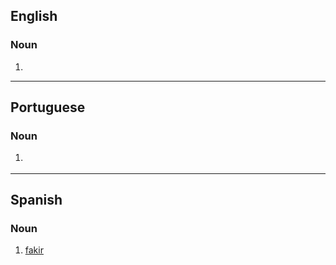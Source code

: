 ==English==

===Noun===
{{en-noun}}

# {{obsolete spelling of|en|fakir}}

----

==Portuguese==

===Noun===
{{pt-noun|m|pl2=faquirs|qual_pl2=rare}}

# {{lb|pt|Hindu}} {{l|en|fakir}} {{gloss|an ascetic mendicant}}

----

==Spanish==

===Noun===
{{es-noun|m}}

# {{lb|es|Hindu}} [[fakir]] {{gloss|an ascetic mendicant}}